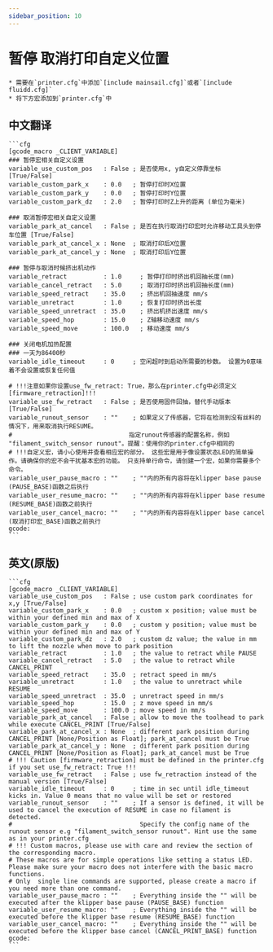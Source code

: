 ```yaml
---
sidebar_position: 10
---
```


# 暂停 取消打印自定义位置

    * 需要在`printer.cfg`中添加`[include mainsail.cfg]`或者`[include fluidd.cfg]`
    * 将下方宏添加到`printer.cfg`中

## 中文翻译

    ```cfg
    [gcode_macro _CLIENT_VARIABLE]
    ### 暂停宏相关自定义设置
    variable_use_custom_pos   : False ; 是否使用x, y自定义停靠坐标 [True/False]
    variable_custom_park_x    : 0.0   ; 暂停打印时X位置
    variable_custom_park_y    : 0.0   ; 暂停打印时Y位置
    variable_custom_park_dz   : 2.0   ; 暂停打印时Z上升的距离 (单位为毫米)

    ### 取消暂停宏相关自定义设置
    variable_park_at_cancel   : False ; 是否在执行取消打印宏时允许移动工具头到停车位置 [True/False]
    variable_park_at_cancel_x : None  ; 取消打印后X位置
    variable_park_at_cancel_y : None  ; 取消打印后Y位置

    ### 暂停与取消时候挤出机动作
    variable_retract          : 1.0     ; 暂停打印时挤出机回抽长度(mm)
    variable_cancel_retract   : 5.0     ; 取消打印时挤出机回抽长度(mm)
    variable_speed_retract    : 35.0    ; 挤出机回抽速度 mm/s
    variable_unretract        : 1.0     ; 恢复打印时挤出长度
    variable_speed_unretract  : 35.0    ; 挤出机挤出速度 mm/s
    variable_speed_hop        : 15.0    ; Z轴移动速度 mm/s
    variable_speed_move       : 100.0   ; 移动速度 mm/s

    ### 关闭电机加热配置
    ### 一天为86400秒
    variable_idle_timeout     : 0     ; 空闲超时到启动所需要的秒数。 设置为0意味着不会设置或恢复任何值

    # !!!注意如果你设置use_fw_retract: True，那么在printer.cfg中必须定义[firmware_retraction]!!!
    variable_use_fw_retract   : False ; 是否使用固件回抽，替代手动版本 [True/False]
    variable_runout_sensor    : ""    ; 如果定义了传感器，它将在检测到没有丝料的情况下，用来取消执行RESUME。
    #                                指定runout传感器的配置名称，例如 "filament_switch_sensor runout"。提醒：使用你的printer.cfg中相同的
    # !!!自定义宏，请小心使用并查看相应宏的部分。 这些宏是用于像设置状态LED的简单操作。请确保你的宏不会干扰基本宏的功能。 只支持单行命令，请创建一个宏，如果你需要多个命令。
    variable_user_pause_macro : ""    ; ""内的所有内容将在klipper base pause (PAUSE_BASE)函数之后执行
    variable_user_resume_macro: ""    ; ""内的所有内容将在klipper base resume (RESUME_BASE)函数之前执行
    variable_user_cancel_macro: ""    ; ""内的所有内容将在klipper base cancel (取消打印宏_BASE)函数之前执行
    gcode:
    ```

## 英文(原版)

    ```cfg
    [gcode_macro _CLIENT_VARIABLE]
    variable_use_custom_pos   : False ; use custom park coordinates for x,y [True/False]
    variable_custom_park_x    : 0.0   ; custom x position; value must be within your defined min and max of X
    variable_custom_park_y    : 0.0   ; custom y position; value must be within your defined min and max of Y
    variable_custom_park_dz   : 2.0   ; custom dz value; the value in mm to lift the nozzle when move to park position
    variable_retract          : 1.0   ; the value to retract while PAUSE
    variable_cancel_retract   : 5.0   ; the value to retract while CANCEL_PRINT
    variable_speed_retract    : 35.0  ; retract speed in mm/s
    variable_unretract        : 1.0   ; the value to unretract while RESUME
    variable_speed_unretract  : 35.0  ; unretract speed in mm/s
    variable_speed_hop        : 15.0  ; z move speed in mm/s
    variable_speed_move       : 100.0 ; move speed in mm/s
    variable_park_at_cancel   : False ; allow to move the toolhead to park while execute CANCEL_PRINT [True/False]
    variable_park_at_cancel_x : None  ; different park position during CANCEL_PRINT [None/Position as Float]; park_at_cancel must be True
    variable_park_at_cancel_y : None  ; different park position during CANCEL_PRINT [None/Position as Float]; park_at_cancel must be True
    # !!! Caution [firmware_retraction] must be defined in the printer.cfg if you set use_fw_retract: True !!!
    variable_use_fw_retract   : False ; use fw_retraction instead of the manual version [True/False]
    variable_idle_timeout     : 0     ; time in sec until idle_timeout kicks in. Value 0 means that no value will be set or restored
    variable_runout_sensor    : ""    ; If a sensor is defined, it will be used to cancel the execution of RESUME in case no filament is detected.
    #                                   Specify the config name of the runout sensor e.g "filament_switch_sensor runout". Hint use the same as in your printer.cfg
    # !!! Custom macros, please use with care and review the section of the corresponding macro.
    # These macros are for simple operations like setting a status LED. Please make sure your macro does not interfere with the basic macro functions.
    # Only  single line commands are supported, please create a macro if you need more than one command.
    variable_user_pause_macro : ""    ; Everything inside the "" will be executed after the klipper base pause (PAUSE_BASE) function
    variable_user_resume_macro: ""    ; Everything inside the "" will be executed before the klipper base resume (RESUME_BASE) function
    variable_user_cancel_macro: ""    ; Everything inside the "" will be executed before the klipper base cancel (CANCEL_PRINT_BASE) function
    gcode:
    ```